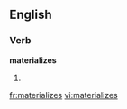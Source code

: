 ==English==

===Verb===
'''materializes'''

# {{third-person singular of|[[materialize]]}}

[[fr:materializes]]
[[vi:materializes]]